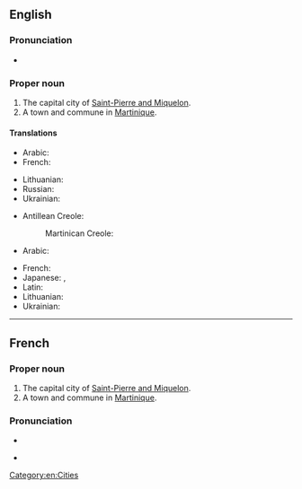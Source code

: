 {{also|saint-pierre}}
==English==

===Pronunciation===
* {{IPA|en|/ˌsæ̃ piˈɛə(ɹ)/|/ˌseɪnt piˈɛə(ɹ)/}}

===Proper noun===
{{en-proper noun}}

# The capital city of [[Saint-Pierre and Miquelon]].
# A town and commune in [[Martinique]].

====Translations====
{{trans-top|capital city of Saint-Pierre and Miquelon}}
* Arabic: {{t|ar|سان بيير|tr=sān byir}}
* French: {{t+|fr|Saint-Pierre|m}}
{{trans-mid}}
* Lithuanian: {{t|lt|Sen Pjeras}}
* Russian: {{t|ru|Сен-Пьер|m}}
* Ukrainian: {{t|uk|Сен-П'єр|m}}
{{trans-bottom}}
{{trans-top|commune in Martinique}}
* Antillean Creole:
*: Martinican Creole: {{t|gcf|Senpiè|m}}
* Arabic: {{t|ar|سان بيير|tr=sān byir}}
{{trans-mid}}
* French: {{t+|fr|Saint-Pierre|m}}
* Japanese: {{t|ja|サン＝ピエール|tr=San=piēru}}, {{t|ja|サン・ピエール|tr=San Piēru}}
* Latin: {{t|la|Sanctus Petrus|m}}
* Lithuanian: {{t|lt|Sen Pjeras}}
* Ukrainian: {{t|uk|Сен-П'єр|m}}
{{trans-bottom}}

[[Category:en:Cities]]

----

==French==

===Proper noun===
{{fr-proper noun|m}}

# The capital city of [[Saint-Pierre and Miquelon]].
# A town and commune in [[Martinique]].

===Pronunciation===
* {{IPA|fr|/sɛ̃ pjɛʁ/}}
* {{a|Quebec}} {{IPA|fr|/sẽ pjaɛ̯ʁ/}}